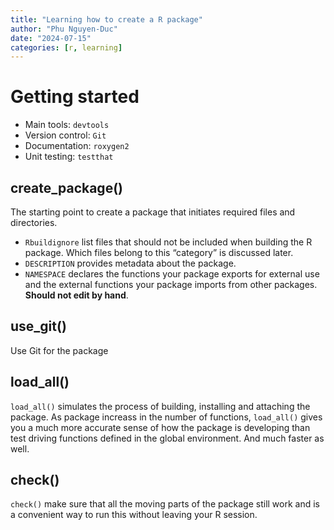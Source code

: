 ```yaml
---
title: "Learning how to create a R package"
author: "Phu Nguyen-Duc"
date: "2024-07-15"
categories: [r, learning]
---
```

# Getting started

- Main tools: `devtools`
- Version control: `Git`
- Documentation: `roxygen2`
- Unit testing: `testthat`

## create_package()

The starting point to create a package that initiates required files and directories.

* `Rbuildignore` list files that should not be included when building the R package. Which files belong to this "category" is discussed later.
* `DESCRIPTION` provides metadata about the package.
* `NAMESPACE` declares the functions your package exports for external use and the external functions your package imports from other packages. **Should not edit by hand**.

## use_git()

Use Git for the package

## load_all()

`load_all()` simulates the process of building, installing and attaching the package. As package increass in the number of functions, `load_all()` gives you a much more accurate sense of how the package is developing than test driving functions defined in the global environment. And much faster as well.

## check()

`check()` make sure that all the moving parts of the package still work and is a convenient way to run this without leaving your R session.

